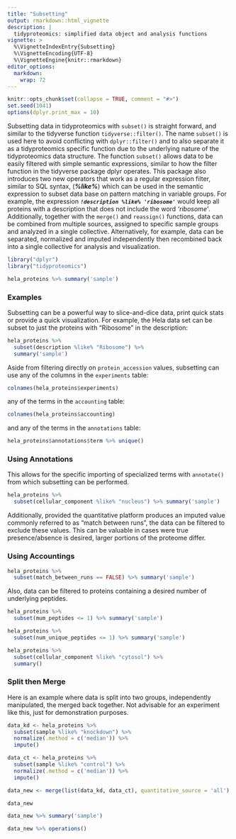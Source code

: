 ```yaml
---
title: "Subsetting"
output: rmarkdown::html_vignette
description: |
  tidyproteomics: simplified data object and analysis functions
vignette: >
  %\VignetteIndexEntry{Subsetting}
  %\VignetteEncoding{UTF-8}
  %\VignetteEngine{knitr::rmarkdown}
editor_options: 
  markdown: 
    wrap: 72
---
```


```r
knitr::opts_chunk$set(collapse = TRUE, comment = "#>")
set.seed(1041)
options(dplyr.print_max = 10)
```

Subsetting data in tidyproteomics with `subset()` is straight forward,
and similar to the tidyverse function `tidyverse::filter()`. The name
`subset()` is used here to avoid conflicting with `dplyr::filter()` and
to also separate it as a tidyproteomics specific function due to the
underlying nature of the tidyproteomics data structure. The function
`subset()` allows data to be easily filtered with simple semantic
expressions, similar to how the filter function in the tidyverse package
dplyr operates. This package also introduces two new operators that work
as a regular expression filter, similar to SQL syntax, (***%like%***) which can be used in the semantic expression to subset
data base on pattern matching in variable groups. For example, the
expression ***`!description %like% 'ribosome'`*** would keep all
proteins with a description that does not include the word *'ribosome'*.
Additionally, together with the `merge()` and `reassign()` functions,
data can be combined from multiple sources, assigned to specific sample
groups and analyzed in a single collective. Alternatively, for example,
data can be separated, normalized and imputed independently then
recombined back into a single collective for analysis and visualization.

```r
library("dplyr")
library("tidyproteomics")

hela_proteins %>% summary('sample')
```

### Examples
Subsetting can be a powerful way to slice-and-dice data, print quick
stats or provide a quick visualization. For example, the Hela data set
can be subset to just the proteins with "Ribosome" in the description:

```r
hela_proteins %>% 
  subset(description %like% "Ribosome") %>% 
  summary('sample')
```

Aside from filtering directly on `protein_accession` values, subsetting
can use any of the columns in the `experiments` table:

```r
colnames(hela_proteins$experiments)
```

any of the terms in the `accounting` table:

```r
colnames(hela_proteins$accounting)
```

and any of the terms in the `annotations` table:

```r
hela_proteins$annotations$term %>% unique()
```

### Using Annotations
This allows for the specific importing of specialized terms with
`annotate()` from which subsetting can be performed.

```r
hela_proteins %>% 
  subset(cellular_component %like% "nucleus") %>% summary('sample')
```

Additionally, provided the quantitative platform produces an imputed
value commonly referred to as "match between runs", the data can be
filtered to exclude these values. This can be valuable in cases were
true presence/absence is desired, larger portions of the proteome
differ.

### Using Accountings
```r
hela_proteins %>% 
  subset(match_between_runs == FALSE) %>% summary('sample')
```

Also, data can be filtered to proteins containing a desired number of
underlying peptides.

```r
hela_proteins %>% 
  subset(mum_peptides <= 1) %>% summary('sample')
```

```r
hela_proteins %>% 
  subset(num_unique_peptides <= 1) %>% summary('sample')
```

```r
hela_proteins %>% 
  subset(cellular_component %like% "cytosol") %>% 
  summary() 
```

### Split then Merge
Here is an example where data is split into two groups, independently
manipulated, the merged back together. Not advisable for an experiment
like this, just for demonstration purposes.

```r
data_kd <- hela_proteins %>% 
  subset(sample %like% "knockdown") %>% 
  normalize(.method = c('median')) %>%
  impute()

data_ct <- hela_proteins %>% 
  subset(sample %like% "control") %>% 
  normalize(.method = c('median')) %>%
  impute()

data_new <- merge(list(data_kd, data_ct), quantitative_source = 'all')
```

```r
data_new
```

```r
data_new %>% summary('sample')
```

```r
data_new %>% operations()
```
